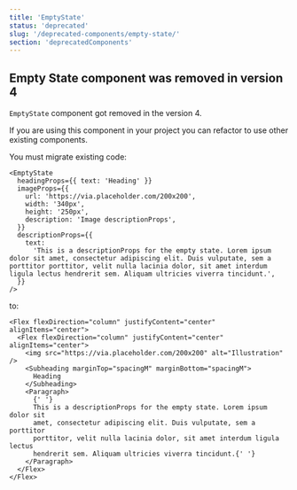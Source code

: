 ```yaml
---
title: 'EmptyState'
status: 'deprecated'
slug: '/deprecated-components/empty-state/'
section: 'deprecatedComponents'
---
```


## Empty State component was removed in version 4

`EmptyState` component got removed in the version 4.

If you are using this component in your project you can refactor to use other existing components.

You must migrate existing code:

```tsx static=true
<EmptyState
  headingProps={{ text: 'Heading' }}
  imageProps={{
    url: 'https://via.placeholder.com/200x200',
    width: '340px',
    height: '250px',
    description: 'Image descriptionProps',
  }}
  descriptionProps={{
    text:
      'This is a descriptionProps for the empty state. Lorem ipsum dolor sit amet, consectetur adipiscing elit. Duis vulputate, sem a porttitor porttitor, velit nulla lacinia dolor, sit amet interdum ligula lectus hendrerit sem. Aliquam ultricies viverra tincidunt.',
  }}
/>
```

to:

```tsx
<Flex flexDirection="column" justifyContent="center" alignItems="center">
  <Flex flexDirection="column" justifyContent="center" alignItems="center">
    <img src="https://via.placeholder.com/200x200" alt="Illustration" />
    <Subheading marginTop="spacingM" marginBottom="spacingM">
      Heading
    </Subheading>
    <Paragraph>
      {' '}
      This is a descriptionProps for the empty state. Lorem ipsum dolor sit
      amet, consectetur adipiscing elit. Duis vulputate, sem a porttitor
      porttitor, velit nulla lacinia dolor, sit amet interdum ligula lectus
      hendrerit sem. Aliquam ultricies viverra tincidunt.{' '}
    </Paragraph>
  </Flex>
</Flex>
```
